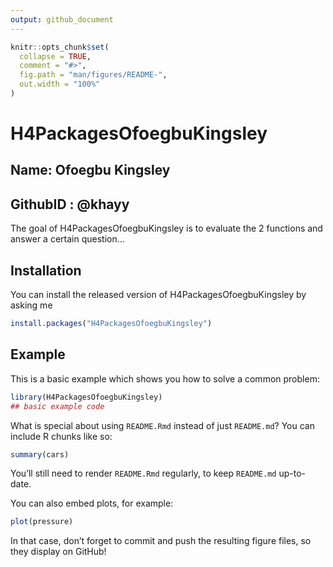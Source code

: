 ```yaml
---
output: github_document
---
```


<!-- README.md is generated from README.Rmd. Please edit that file -->

```r
knitr::opts_chunk$set(
  collapse = TRUE,
  comment = "#>",
  fig.path = "man/figures/README-",
  out.width = "100%"
)
```

# H4PackagesOfoegbuKingsley
## Name: Ofoegbu Kingsley
## GithubID : @khayy
<!-- badges: start -->
<!-- badges: end -->

The goal of H4PackagesOfoegbuKingsley is to evaluate the 2 functions and answer a certain question...

## Installation

You can install the released version of H4PackagesOfoegbuKingsley by asking me

``` r
install.packages("H4PackagesOfoegbuKingsley")
```

## Example

This is a basic example which shows you how to solve a common problem:

```r
library(H4PackagesOfoegbuKingsley)
## basic example code
```

What is special about using `README.Rmd` instead of just `README.md`? You can include R chunks like so:

```r
summary(cars)
```

You'll still need to render `README.Rmd` regularly, to keep `README.md` up-to-date.

You can also embed plots, for example:

```r
plot(pressure)
```

In that case, don't forget to commit and push the resulting figure files, so they display on GitHub!
